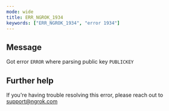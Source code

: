```yaml
---
mode: wide
title: ERR_NGROK_1934
keywords: ["ERR_NGROK_1934", "error 1934"]
---
```


## Message

Got error `ERROR` where parsing public key `PUBLICKEY`

## Further help

If you're having trouble resolving this error, please reach out to [support@ngrok.com](mailto:support@ngrok.com?subject=Help%20with%20ERR_NGROK_1934)
